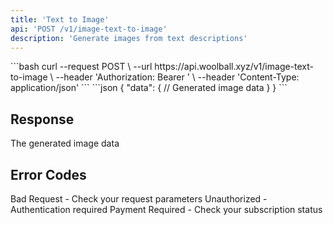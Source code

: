 ```yaml
---
title: 'Text to Image'
api: 'POST /v1/image-text-to-image'
description: 'Generate images from text descriptions'
---
```


<RequestExample>
```bash
curl --request POST \
  --url https://api.woolball.xyz/v1/image-text-to-image \
  --header 'Authorization: Bearer <token>' \
  --header 'Content-Type: application/json'
```
</RequestExample>

<ResponseExample>
```json
{
  "data": {
    // Generated image data
  }
}
```
</ResponseExample>

## Response

<ResponseField name="data" type="object">
  The generated image data
</ResponseField>

## Error Codes

<ResponseField name="400" type="object">
  Bad Request - Check your request parameters
</ResponseField>

<ResponseField name="401" type="object">
  Unauthorized - Authentication required
</ResponseField>

<ResponseField name="402" type="object">
  Payment Required - Check your subscription status
</ResponseField>
